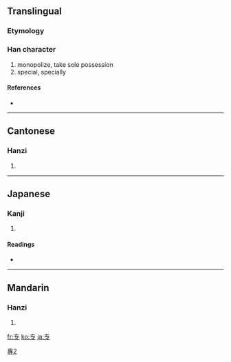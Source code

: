 {{also|專|専}} <!-- may be replaced by zh-forms -->
==Translingual==

===Etymology===
{{Han simp|專|t=专}}

[[Category:CJKV characters simplified differently in Japan and China|專2]]

===Han character===
{{Han char|rn=1|rad=一|as=03|sn=4|four=|canj=手弓戈 (QNI)}}

# monopolize, take sole possession
# special, specially

====References====
* {{Han ref|kx=0077.061|hdz=10010.050|uh=4E13|ud=19987}}

----

==Cantonese==

===Hanzi===
{{yue-hanzi|jyut=|y=jyun1}}

# {{defn|Cantonese}}

----

==Japanese==

===Kanji===
{{ja-kanji|grade=|rs=一03}}

# {{defn|Japanese}}

====Readings====
* {{ja-readings|on=[[せん]] (sen)|kun=[[もっぱら]] (moppara)}}

----

==Mandarin==

===Hanzi===
{{cmn-hanzi|tra=專|pin=[[zhuān]] ([[zhuan1]])|wg=chuan<sup>1</sup>}}

# {{defn|Mandarin}}

[[fr:专]]
[[ko:专]]
[[ja:专]]